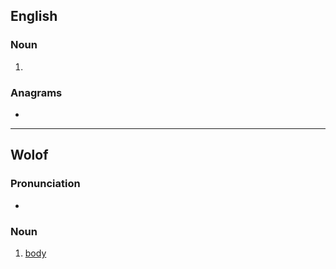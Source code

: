 ==English==

===Noun===
{{en-noun|-}}

# {{alternative spelling of|yarrum|lang=en}}

===Anagrams===
* {{anagrams|en|a=aamry|maray}}

----

==Wolof==

===Pronunciation===
* {{audio|Wo-yaram.ogg|Audio|lang=wo}}

===Noun===
{{wo-noun|wi}}

# [[body]]

{{topics|wo|Anatomy}}